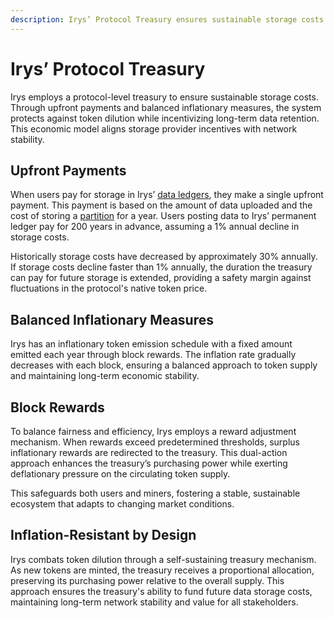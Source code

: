 ```yaml
---
description: Irys’ Protocol Treasury ensures sustainable storage costs through upfront payments and balanced inflationary measures.
---
```



# Irys’ Protocol Treasury

Irys employs a protocol-level treasury to ensure sustainable storage costs. Through upfront payments and balanced inflationary measures, the system protects against token dilution while incentivizing long-term data retention. This economic model aligns storage provider incentives with network stability.

<div className="w-full flex justify-center">
	<div className="w-3/4">
		<SimpleRiveViewer
			src="/diagrams/components/irys-docs-protocol-treasury.riv"
			width={1920}
			height={1080}
			stateMachine="Protocol-Treasury"
		/>
	</div>
</div>

## Upfront Payments

When users pay for storage in Irys’ [data ledgers](/protocol/ledgers), they make a single upfront payment. This payment is based on the amount of data uploaded and the cost of storing a [partition](/protocol/partitions) for a year. Users posting data to Irys’ permanent ledger pay for 200 years in advance, assuming a 1% annual decline in storage costs.

<Callout type="info" emoji="💡">
	Historically storage costs have decreased by approximately 30% annually. If storage costs decline faster
	than 1% annually, the duration the treasury can pay for future storage is extended, providing a safety
	margin against fluctuations in the protocol's native token price.
</Callout>

## Balanced Inflationary Measures

Irys has an inflationary token emission schedule with a fixed amount emitted each year through block rewards. The inflation rate gradually decreases with each block, ensuring a balanced approach to token supply and maintaining long-term economic stability.

## Block Rewards

To balance fairness and efficiency, Irys employs a reward adjustment mechanism. When rewards exceed predetermined thresholds, surplus inflationary rewards are redirected to the treasury. This dual-action approach enhances the treasury’s purchasing power while exerting deflationary pressure on the circulating token supply.

This safeguards both users and miners, fostering a stable, sustainable ecosystem that adapts to changing market conditions.

## Inflation-Resistant by Design

Irys combats token dilution through a self-sustaining treasury mechanism. As new tokens are minted, the treasury receives a proportional allocation, preserving its purchasing power relative to the overall supply. This approach ensures the treasury's ability to fund future data storage costs, maintaining long-term network stability and value for all stakeholders.
